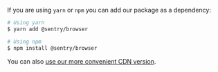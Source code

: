 If you are using `yarn` or `npm` you can add our package as a dependency:

```bash
# Using yarn
$ yarn add @sentry/browser

# Using npm
$ npm install @sentry/browser
```

You can also [use our more convenient CDN version](?platform=browser).
